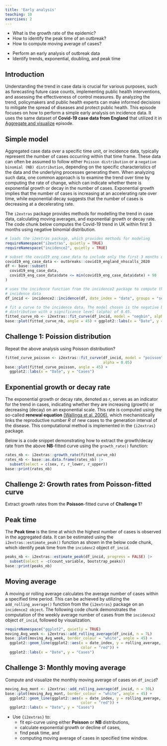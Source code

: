 ```yaml
---
title: 'Early analysis'
teaching: 10
exercises: 2
---
```


:::::::::::::::::::::::::::::::::::::: questions 

- What is the growth rate of the epidemic?
- How to identify the peak time of an outbreak?
- How to compute moving average of cases?

::::::::::::::::::::::::::::::::::::::::::::::::

::::::::::::::::::::::::::::::::::::: objectives

- Perform an early analysis of outbreak data
- Identify trends, exponential, doubling, and peak time

::::::::::::::::::::::::::::::::::::::::::::::::

## Introduction

Understanding the trend in case data is crucial for various purposes, such as forecasting future case counts, implementing public health interventions, and assessing the effectiveness of control measures. By analyzing the trend, policymakers and public health experts can make informed decisions to mitigate the spread of diseases and protect public health. This episode focuses on how to perform a simple early analysis on incidence data. It uses the same dataset of **Covid-19 case data from England** that utilized it in [Aggregate and visualize](../episodes/describe-cases.Rmd) episode. 

## Simple model

Aggregated case data over a specific time unit, or incidence data, typically represent the number of cases occurring within that time frame. These data can often be assumed to follow either `Poisson distribution` or a `negative binomial (NB) distribution`, depending on the specific characteristics of the data and the underlying processes generating them. When analyzing such data, one common approach is to examine the trend over time by computing the rate of change, which can indicate whether there is exponential growth or decay in the number of cases. Exponential growth implies that the number of cases is increasing at an accelerating rate over time, while exponential decay suggests that the number of cases is decreasing at a decelerating rate.

The `i2extras` package provides methods for modelling the trend in case data, calculating moving averages, and exponential growth or decay rate. The code chunk below computes the Covid-19 trend in UK within first 3 months using negative binomial distribution. 


```r
# loads the i2extras package, which provides methods for modeling
requireNamespace("i2extras", quietly = TRUE)
requireNamespace("incidence2", quietly = TRUE)

# subset the covid19_eng_case_data to include only the first 3 months of data
covid19_eng_case_data <- outbreaks::covid19_england_nhscalls_2020
df <- base::subset(
  covid19_eng_case_data,
  covid19_eng_case_data$date <= min(covid19_eng_case_data$date) + 90
)

# uses the incidence function from the incidence2 package to compute the
# incidence data
df_incid <- incidence2::incidence(df, date_index = "date", groups = "sex")

# fit a curve to the incidence data. The model chosen is the negative binomial
# distribution with a significance level (alpha) of 0.05.
fitted_curve_nb <- i2extras::fit_curve(df_incid, model = "negbin", alpha = 0.05)
base::plot(fitted_curve_nb, angle = 45) + ggplot2::labs(x = "Date", y = "Cases")
```


::::::::::::::::::::::::::::::::::::: challenge 

## Challenge 1: Poission distribution

Repeat the above analysis using Poisson distribution?

:::::::::::::::::::::::: solution 

```r
fitted_curve_poisson <- i2extras::fit_curve(df_incid, model = "poisson",
                                            alpha = 0.05)
base::plot(fitted_curve_poisson, angle = 45) +
  ggplot2::labs(x = "Date", y = "Cases")
```

:::::::::::::::::::::::::::::::::
::::::::::::::::::::::::::::::::::::::::::::::::

## Exponential growth or decay rate

The exponential growth or decay rate, denoted as $r$, serves as an indicator for the trend in cases, indicating whether they are increasing (growth) or decreasing (decay) on an exponential scale. This rate is computed using the so-called  **renewal equation** [(Wallinga et al. 2006)](https://royalsocietypublishing.org/doi/10.1098/rspb.2006.3754), which mechanistically links the reproductive number $R$ of new cases to the generation interval of the disease. This computational method is implemented in the `{i2extras}` package.

Below is a code snippet demonstrating how to extract the growth/decay rate from the above **NB**-fitted  curve using the `growth_rate()` function:

```r
rates_nb <- i2extras::growth_rate(fitted_curve_nb)
rates_nb <- base::as.data.frame(rates_nb) |>
  subset(select = c(sex, r, r_lower, r_upper))
base::print(rates_nb)
```


::::::::::::::::::::::::::::::::::::: challenge 

## Challenge 2:  Growth rates from **Poisson**-fitted curve

Extract growth rates from the **Poisson**-fitted curve of **Challenge 1**?

::::::::::::::::::::::::::::::::::::::::::::::::

## Peak time

The **Peak time ** is the time at which the highest number of cases is observed in the aggregated data. It can be estimated using the `i2extras::estimate_peak()` function as shown in the below code chunk, which identify peak time from the `incidenc2` object `df_incid`.

```r
peaks_nb <- i2extras::estimate_peak(df_incid, progress = FALSE) |>
  subset(select = -c(count_variable, bootstrap_peaks))
base::print(peaks_nb)
```


## Moving average

A moving or rolling average calculates the average number of cases within a specified time period. This can be achieved by utilizing the `add_rolling_average()` function from the `{i2extras}` package on an `incidence2 object`. The following code chunk demonstrates the computation of the weekly average number of cases from the `incidence2` object `df_incid`, followed by visualization.

```r
requireNamespace("ggplot2", quietly = TRUE)
moving_Avg_week <- i2extras::add_rolling_average(df_incid, n = 7L)
base::plot(moving_Avg_week, border_colour = "white", angle = 45) +
  ggplot2::geom_line(ggplot2::aes(x = date_index, y = rolling_average,
                                  color = "red")) +
  ggplot2::labs(x = "Date", y = "Cases")
```

::::::::::::::::::::::::::::::::::::: challenge 

## Challenge 3: Monthly moving average

Compute and visualize the monthly moving average of cases on `df_incid`? 

:::::::::::::::::::::::: solution 

```r
moving_Avg_mont <- i2extras::add_rolling_average(df_incid, n = 30L)
base::plot(moving_Avg_mont, border_colour = "white", angle = 45) +
  ggplot2::geom_line(ggplot2::aes(x = date_index, y = rolling_average,
                                  color = "red")) +
  ggplot2::labs(x = "Date", y = "Cases")
```

:::::::::::::::::::::::::::::::::
::::::::::::::::::::::::::::::::::::::::::::::::


::::::::::::::::::::::::::::::::::::: keypoints 

- Use `{i2extras}` to:
  - fit epi-curve using either **Poisson** or **NB** distributions,  
  - calculate exponential growth or decline of cases, 
  - find peak time, and 
  - computing moving average of cases in specified time window.

::::::::::::::::::::::::::::::::::::::::::::::::

